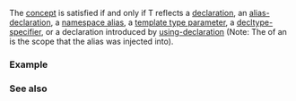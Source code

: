 {{cpp/experimental/reflect/title|Alias}}
{{cpp/experimental/reflect/navbar}}
{{ddcl | since=reflection_ts | header=experimental/reflect | 1=
template&lt; class T &gt;
concept Alias = Named&lt;T&gt; &amp;&amp; ScopedMember&lt;T&gt; &amp;&amp; /* see below */;
}}

The {{tt|Alias}} [[cpp/language/constraints|concept]] is satisfied if and only if T reflects a [[cpp/language/typedef|{{tt|typedef}} declaration]], an [[cpp/language/type_alias|alias-declaration]], a [[cpp/language/namespace_alias|namespace alias]], a [[cpp/language/template_parameters|template type parameter]], a [[cpp/language/decltype|decltype-specifier]], or a declaration introduced by [[cpp/language/using_declaration|using-declaration]] (Note: The {{tt|Scope}} of an {{tt|Alias}} is the scope that the alias was injected into).

===Example===
{{todo|examples}}

===See also===
{{todo|templatization}}